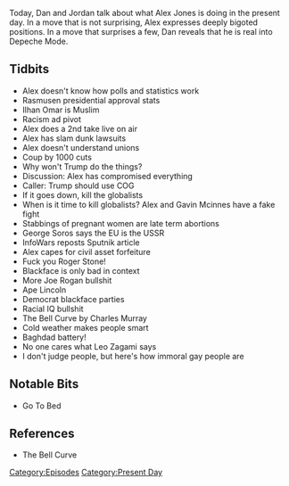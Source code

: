 {{DEFAULTSORT:
    #_EPISODE_0264:February 11-13, 2019
}}{{Episode
    | title             = February 11-13, 2019
    | caption           = [https://knowledgefight.libsyn.com/knowledge-fight-february-11-13-2019 Listen to this episode on Libsyn]
    | episodeNumber     = 264
    | length            = 02:56:11
    | airDate           = February 15, 2019
    | coverageStartDate = February 11, 2019
    | coverageEndDate   = February 13, 2019
    | episodeType       = [[:Category:Present Day|Present Day]]
    | appearance        = [[Gavin McInnes]], [[Ilhan Omar]], [[George Soros]], [[Roger Stone]], [[Joe Rogan]], [[Charles Murray]], [[Leo Zagami]]
    | previousEpisode   = [[263: Jordan Takes The Wheel]]
    | nextEpisode       = [[265: September 1, 2011]]
}}

{{Stub}}

Today, Dan and Jordan talk about what Alex Jones is doing in the present day. In a move that is not surprising, Alex expresses deeply bigoted positions. In a move that surprises a few, Dan reveals that he is real into Depeche Mode.

==Tidbits==

*Alex doesn't know how polls and statistics work
*Rasmusen presidential approval stats
*Ilhan Omar is Muslim
*Racism ad pivot
*Alex does a 2nd take live on air
*Alex has slam dunk lawsuits
*Alex doesn't understand unions
*Coup by 1000 cuts
*Why won't Trump do the things?
*Discussion: Alex has compromised everything
*Caller: Trump should use COG
*If it goes down, kill the globalists
*When is it time to kill globalists? Alex and Gavin Mcinnes have a fake fight
*Stabbings of pregnant women are late term abortions
*George Soros says the EU is the USSR
*InfoWars reposts Sputnik article
*Alex capes for civil asset forfeiture
*Fuck you Roger Stone!
*Blackface is only bad in context
*More Joe Rogan bullshit
*Ape Lincoln
*Democrat blackface parties
*Racial IQ bullshit
*The Bell Curve by Charles Murray
*Cold weather makes people smart
*Baghdad battery!
*No one cares what Leo Zagami says
*I don't judge people, but here's how immoral gay people are

==Notable Bits==

*Go To Bed

==References==

*The Bell Curve

[[Category:Episodes]]
[[Category:Present Day]]
